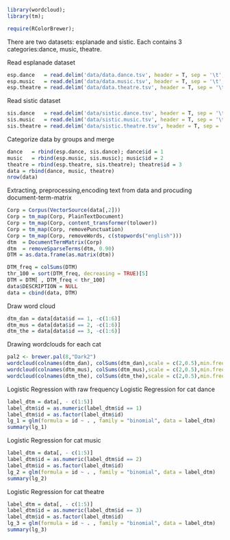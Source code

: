```r
library(wordcloud);
library(tm);

require(RColorBrewer);
```
There are two datasets: esplanade and sistic. Each contains 3 categories:dance, music, theatre.

Read esplanade dataset 
```r
esp.dance   = read.delim('data/data.dance.tsv', header = T, sep = '\t', stringsAsFactors = FALSE, quote = "")
esp.music   = read.delim('data/data.music.tsv', header = T, sep = '\t', stringsAsFactors = FALSE, quote = "")
esp.theatre = read.delim('data/data.theatre.tsv', header = T, sep = '\t', stringsAsFactors = FALSE, quote = "")
```
Read sistic dataset 
```r
sis.dance   = read.delim('data/sistic.dance.tsv', header = T, sep = '\t', stringsAsFactors = FALSE, quote = "")
sis.music   = read.delim('data/sistic.music.tsv', header = T, sep = '\t', stringsAsFactors = FALSE, quote = "")
sis.theatre = read.delim('data/sistic.theatre.tsv', header = T, sep = '\t', stringsAsFactors = FALSE, quote = "")
```

Categorize data by groups and merge
```r
dance   = rbind(esp.dance, sis.dance); dance$id = 1
music   = rbind(esp.music, sis.music); music$id = 2
theatre = rbind(esp.theatre, sis.theatre); theatre$id = 3
data = rbind(dance, music, theatre)
nrow(data)
```

Extracting, preprocessing,encoding text from data and procuding document-term-matrix 
```r
Corp = Corpus(VectorSource(data[,2]))
Corp = tm_map(Corp, PlainTextDocument)
Corp = tm_map(Corp, content_transformer(tolower))
Corp = tm_map(Corp, removePunctuation)
Corp = tm_map(Corp, removeWords, c(stopwords("english")))
dtm  = DocumentTermMatrix(Corp)
dtm  = removeSparseTerms(dtm, 0.90)
DTM = as.data.frame(as.matrix(dtm))

DTM_freq = colSums(DTM)
thr_100 = sort(DTM_freq, decreasing = TRUE)[5]
DTM = DTM[ , DTM_freq < thr_100]
data$DESCRIPTION = NULL
data = cbind(data, DTM)
```

Draw word cloud
```r
dtm_dan = data[data$id == 1, -c(1:6)]
dtm_mus = data[data$id == 2, -c(1:6)]
dtm_the = data[data$id == 3, -c(1:6)]
```
Drawing wordclouds for each cat
```r
pal2 <- brewer.pal(8,"Dark2")
wordcloud(colnames(dtm_dan), colSums(dtm_dan),scale = c(2,0.5),min.freq = 10, colors=pal2)
wordcloud(colnames(dtm_mus), colSums(dtm_mus),scale = c(2,0.5),min.freq = 30, colors=pal2)
wordcloud(colnames(dtm_the), colSums(dtm_the),scale = c(2,0.5),min.freq = 10, colors=pal2)
```

Logistic Regression with raw frequency
Logistic Regression for cat dance
```r
label_dtm = data[, - c(1:5)]
label_dtm$id = as.numeric(label_dtm$id == 1)
label_dtm$id = as.factor(label_dtm$id)
lg_1 = glm(formula = id ~ . , family = "binomial", data = label_dtm)
summary(lg_1)
```
Logistic Regression for cat music
```r
label_dtm = data[, - c(1:5)]
label_dtm$id = as.numeric(label_dtm$id == 2)
label_dtm$id = as.factor(label_dtm$id)
lg_2 = glm(formula = id ~ . , family = "binomial", data = label_dtm)
summary(lg_2)
```
Logistic Regression for cat theatre
```r
label_dtm = data[, - c(1:5)]
label_dtm$id = as.numeric(label_dtm$id == 3)
label_dtm$id = as.factor(label_dtm$id)
lg_3 = glm(formula = id ~ . , family = "binomial", data = label_dtm)
summary(lg_3)
```





